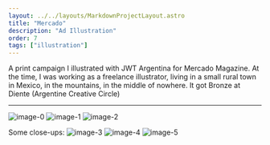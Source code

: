 ```yaml
---
layout: ../../layouts/MarkdownProjectLayout.astro
title: "Mercado"
description: "Ad Illustration"
order: 7
tags: ["illustration"]
---
```


A print campaign I illustrated with JWT Argentina for Mercado Magazine.
At the time, I was working as a freelance illustrator,
living in a small rural town in Mexico,
in the mountains, in the middle of nowhere.
It got Bronze at Diente (Argentine Creative Circle)

---

![image-0](/assets/projects/Mercado/Mercado-0.png)
![image-1](/assets/projects/Mercado/Mercado-1.png)
![image-2](/assets/projects/Mercado/Mercado-2.png)

Some close-ups:
![image-3](/assets/projects/Mercado/Mercado-3.png)
![image-4](/assets/projects/Mercado/Mercado-4.png)
![image-5](/assets/projects/Mercado/Mercado-5.png)

